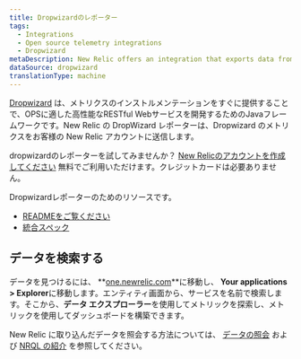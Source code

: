 ```yaml
---
title: Dropwizardのレポーター
tags:
  - Integrations
  - Open source telemetry integrations
  - Dropwizard
metaDescription: New Relic offers an integration that exports data from your DropWizard and sends it to your New Relic account.
dataSource: dropwizard
translationType: machine
---
```


[Dropwizard](https://www.dropwizard.io/en/latest/) は、メトリクスのインストルメンテーションをすぐに提供することで、OPSに適した高性能なRESTful Webサービスを開発するためのJavaフレームワークです。New Relic の DropWizard レポーターは、Dropwizard のメトリクスをお客様の New Relic アカウントに送信します。

dropwizardのレポーターを試してみませんか？ [New Relicのアカウントを作成してください](https://newrelic.com/signup) 無料でご利用いただけます。クレジットカードは必要ありません。

Dropwizardレポーターのためのリソースです。

* [READMEをご覧ください](https://github.com/newrelic/dropwizard-metrics-newrelic)
* [統合スペック](https://github.com/newrelic/newrelic-exporter-specs/tree/master/dropwizard)

## データを検索する

データを見つけるには、 **[one.newrelic.com](https://one.newrelic.com/all-capabilities)**に移動し、 **Your applications > Explorer**に移動します。エンティティ画面から、サービスを名前で検索します。そこから、**データ エクスプローラー**を使用してメトリックを探索し、メトリックを使用してダッシュボードを構築できます。

New Relic に取り込んだデータを照会する方法については、 [データの照会](/docs/using-new-relic/data/understand-data/query-new-relic-data) および [NRQL の紹介](/docs/query-data/nrql-new-relic-query-language/getting-started/introduction-nrql) を参照してください。

<InstallFeedback/>